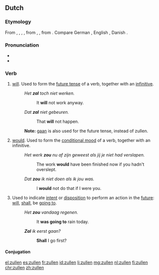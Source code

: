 ==Dutch==

===Etymology===
From {{etyl|dum|nl}} {{term|solen|lang=dum}}, {{term|suelen|lang=dum}}, {{term|sollen|lang=dum}}, {{term|sullen|lang=dum}}, from {{etyl|odt|nl}} {{term|skulan|lang=odt}}, {{term|sulan|lang=odt}}, from {{etyl|gem-pro|nl}} {{term/t|gem-pro|*skulaną}}. Compare German {{term|sollen|lang=de}}, English {{term|shall|lang=en}}, Danish {{term|skulle|lang=da}}.

===Pronunciation===
* {{IPA|/ˈzʏ.lə(n)/|lang=nl}}
* {{audio|Nl-zullen.ogg|Audio}}

===Verb===
{{nl-verb|zou|-}}

# {{context|lang=nl|auxiliary|present tense}} [[will]]. Used to form the [[future tense]] of a verb, together with an [[infinitive]].
#: ''Het '''zal''' toch niet werken.''
#:: It '''will''' not work anyway.
#: ''Dat '''zal''' niet gebeuren.''
#:: That '''will''' not happen.
#: '''Note:''' [[gaan]] is also used for the future tense, instead of zullen.
# {{context|lang=nl|auxiliary|past tense}} [[would]]. Used to form the [[conditional mood]] of a verb, together with an infinitive.
#: ''Het werk '''zou''' nu af zijn geweest als jij je niet had verslapen.''
#:: The work '''would''' have been finished now if you hadn't overslept.
#: ''Dat '''zou''' ik niet doen als ik jou was.''
#:: I '''would''' not do that if I were you.
# {{context|lang=nl|modal auxiliary}} Used to indicate [[intent]] or [[disposition]] to perform an action in the [[future]]: [[will]], [[shall]], be [[going to]].
#: ''Het '''zou''' vandaag regenen.''
#:: It '''was going to''' rain today.
#: '''''Zal''' ik eerst gaan?''
#:: '''Shall''' I go first?

====Conjugation====
{{nl-conj-irr|zullen}}

[[el:zullen]]
[[es:zullen]]
[[fr:zullen]]
[[id:zullen]]
[[li:zullen]]
[[mg:zullen]]
[[nl:zullen]]
[[fi:zullen]]
[[chr:zullen]]
[[zh:zullen]]